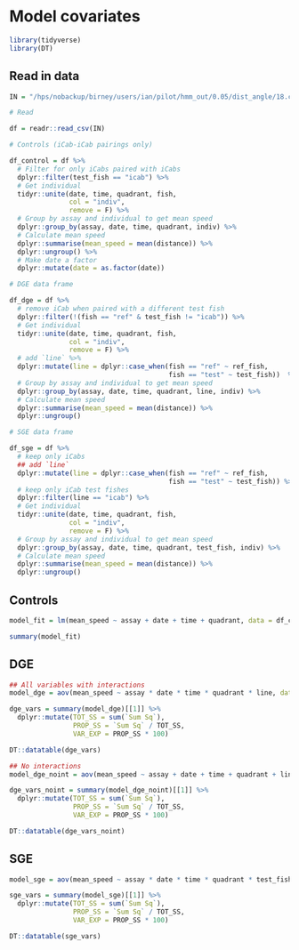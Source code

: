 # Model covariates

```r
library(tidyverse)
library(DT)
```
## Read in data

```r
IN = "/hps/nobackup/birney/users/ian/pilot/hmm_out/0.05/dist_angle/18.csv"
```

```r
# Read 

df = readr::read_csv(IN)

# Controls (iCab-iCab pairings only)

df_control = df %>% 
  # Filter for only iCabs paired with iCabs
  dplyr::filter(test_fish == "icab") %>% 
  # Get individual
  tidyr::unite(date, time, quadrant, fish,
               col = "indiv", 
               remove = F) %>% 
  # Group by assay and individual to get mean speed
  dplyr::group_by(assay, date, time, quadrant, indiv) %>% 
  # Calculate mean speed
  dplyr::summarise(mean_speed = mean(distance)) %>% 
  dplyr::ungroup() %>% 
  # Make date a factor
  dplyr::mutate(date = as.factor(date))

# DGE data frame

df_dge = df %>% 
  # remove iCab when paired with a different test fish
  dplyr::filter(!(fish == "ref" & test_fish != "icab")) %>% 
  # Get individual
  tidyr::unite(date, time, quadrant, fish,
               col = "indiv", 
               remove = F) %>% 
  # add `line` %>% 
  dplyr::mutate(line = dplyr::case_when(fish == "ref" ~ ref_fish,
                                        fish == "test" ~ test_fish))  %>% 
  # Group by assay and individual to get mean speed
  dplyr::group_by(assay, date, time, quadrant, line, indiv) %>% 
  # Calculate mean speed
  dplyr::summarise(mean_speed = mean(distance)) %>% 
  dplyr::ungroup()

# SGE data frame 

df_sge = df %>% 
  # keep only iCabs
  ## add `line`
  dplyr::mutate(line = dplyr::case_when(fish == "ref" ~ ref_fish,
                                        fish == "test" ~ test_fish)) %>% 
  # keep only iCab test fishes
  dplyr::filter(line == "icab") %>% 
  # Get individual
  tidyr::unite(date, time, quadrant, fish,
               col = "indiv", 
               remove = F) %>% 
  # Group by assay and individual to get mean speed
  dplyr::group_by(assay, date, time, quadrant, test_fish, indiv) %>% 
  # Calculate mean speed
  dplyr::summarise(mean_speed = mean(distance)) %>% 
  dplyr::ungroup()

```


## Controls

```r
model_fit = lm(mean_speed ~ assay + date + time + quadrant, data = df_control)

summary(model_fit)
```


## DGE

```r
## All variables with interactions
model_dge = aov(mean_speed ~ assay * date * time * quadrant * line, data = df_dge)

dge_vars = summary(model_dge)[[1]] %>% 
  dplyr::mutate(TOT_SS = sum(`Sum Sq`),
                PROP_SS = `Sum Sq` / TOT_SS,
                VAR_EXP = PROP_SS * 100)

DT::datatable(dge_vars)
```

```r
## No interactions
model_dge_noint = aov(mean_speed ~ assay + date + time + quadrant + line, data = df_dge)

dge_vars_noint = summary(model_dge_noint)[[1]] %>% 
  dplyr::mutate(TOT_SS = sum(`Sum Sq`),
                PROP_SS = `Sum Sq` / TOT_SS,
                VAR_EXP = PROP_SS * 100)

DT::datatable(dge_vars_noint)
```


## SGE

```r
model_sge = aov(mean_speed ~ assay * date * time * quadrant * test_fish, data = df_sge)

sge_vars = summary(model_sge)[[1]] %>% 
  dplyr::mutate(TOT_SS = sum(`Sum Sq`),
                PROP_SS = `Sum Sq` / TOT_SS,
                VAR_EXP = PROP_SS * 100)

DT::datatable(sge_vars)
```

